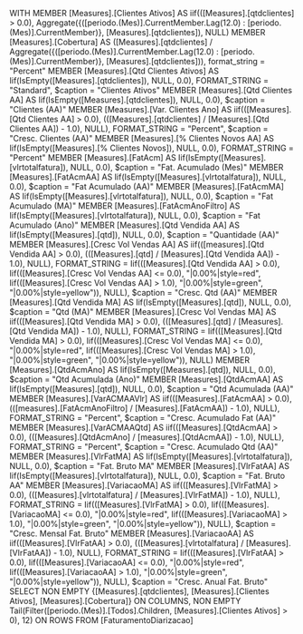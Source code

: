 WITH
MEMBER [Measures].[Clientes Ativos] AS
    iif(([Measures].[qtdclientes] > 0.0), Aggregate({([periodo.(Mes)].CurrentMember.Lag(12.0) : [periodo.(Mes)].CurrentMember)}, [Measures].[qtdclientes]), NULL)
MEMBER [Measures].[Cobertura] AS
    ([Measures].[qtdclientes] / Aggregate({([periodo.(Mes)].CurrentMember.Lag(12.0) : [periodo.(Mes)].CurrentMember)}, [Measures].[qtdclientes])), format_string = "Percent"
MEMBER [Measures].[Qtd Clientes Ativos] AS
    Iif(IsEmpty([Measures].[qtdclientes]), NULL, 0.0), FORMAT_STRING = "Standard", $caption = "Clientes Ativos"
MEMBER [Measures].[Qtd Clientes AA] AS
    Iif(IsEmpty([Measures].[qtdclientes]), NULL, 0.0), $caption = "Clientes (AA)"
MEMBER [Measures].[Var. Clientes Ano] AS
    iif(([Measures].[Qtd Clientes AA] > 0.0), (([Measures].[qtdclientes] / [Measures].[Qtd Clientes AA]) - 1.0), NULL), FORMAT_STRING = "Percent", $caption = "Cresc. Clientes (AA)"
MEMBER [Measures].[% Clientes Novos AA] AS
    Iif(IsEmpty([Measures].[% Clientes Novos]), NULL, 0.0), FORMAT_STRING = "Percent"
MEMBER [Measures].[FatAcm] AS
    Iif(IsEmpty([Measures].[vlrtotalfatura]), NULL, 0.0), $caption = "Fat. Acumulado (Mes)"
MEMBER [Measures].[FatAcmAA] AS
    Iif(IsEmpty([Measures].[vlrtotalfatura]), NULL, 0.0), $caption = "Fat Acumulado (AA)"
MEMBER [Measures].[FatAcmMA] AS
    Iif(IsEmpty([Measures].[vlrtotalfatura]), NULL, 0.0), $caption = "Fat Acumulado (MA)"
MEMBER [Measures].[FatAcmAnoFiltro] AS
    Iif(IsEmpty([Measures].[vlrtotalfatura]), NULL, 0.0), $caption = "Fat Acumulado (Ano)"
MEMBER [Measures].[Qtd Vendida AA] AS
    Iif(IsEmpty([Measures].[qtd]), NULL, 0.0), $caption = "Quantidade (AA)"
MEMBER [Measures].[Cresc Vol Vendas AA] AS
    iif(([measures].[Qtd Vendida AA] > 0.0), (([Measures].[qtd] / [Measures].[Qtd Vendida AA]) - 1.0), NULL), FORMAT_STRING = Iif(([Measures].[Qtd Vendida AA] > 0.0), Iif(([Measures].[Cresc Vol Vendas AA] <= 0.0), "|0.00%|style=red", Iif(([Measures].[Cresc Vol Vendas AA] > 1.0), "|0.00%|style=green", "|0.00%|style=yellow")), NULL), $caption = "Cresc. Qtd (AA)"
MEMBER [Measures].[Qtd Vendida MA] AS
    Iif(IsEmpty([Measures].[qtd]), NULL, 0.0), $caption = "Qtd (MA)"
MEMBER [Measures].[Cresc Vol Vendas MA] AS
    iif(([Measures].[Qtd Vendida MA] > 0.0), (([Measures].[qtd] / [Measures].[Qtd Vendida MA]) - 1.0), NULL), FORMAT_STRING = Iif(([Measures].[Qtd Vendida MA] > 0.0), Iif(([Measures].[Cresc Vol Vendas MA] <= 0.0), "|0.00%|style=red", Iif(([Measures].[Cresc Vol Vendas MA] > 1.0), "|0.00%|style=green", "|0.00%|style=yellow")), NULL)
MEMBER [Measures].[QtdAcmAno] AS
    Iif(IsEmpty([Measures].[qtd]), NULL, 0.0), $caption = "Qtd Acumulada (Ano)"
MEMBER [Measures].[QtdAcmAA] AS
    Iif(IsEmpty([Measures].[qtd]), NULL, 0.0), $caption = "Qtd Acumulada (AA)"
MEMBER [Measures].[VarACMAAVlr] AS
    iif(([Measures].[FatAcmAA] > 0.0), (([measures].[FatAcmAnoFiltro] / [Measures].[FatAcmAA]) - 1.0), NULL), FORMAT_STRING = "Percent", $caption = "Cresc. Acumulado Fat (AA)"
MEMBER [Measures].[VarACMAAQtd] AS
    iif(([Measures].[QtdAcmAA] > 0.0), (([Measures].[QtdAcmAno] / [measures].[QtdAcmAA]) - 1.0), NULL), FORMAT_STRING = "Percent", $caption = "Cresc. Acumulado Qtd (AA)"
MEMBER [Measures].[VlrFatMA] AS
    Iif(IsEmpty([Measures].[vlrtotalfatura]), NULL, 0.0), $caption = "Fat. Bruto MA"
MEMBER [Measures].[VlrFatAA] AS
    Iif(IsEmpty([Measures].[vlrtotalfatura]), NULL, 0.0), $caption = "Fat. Bruto AA"
MEMBER [Measures].[VariacaoMA] AS
    iif(([Measures].[VlrFatMA] > 0.0), (([Measures].[vlrtotalfatura] / [Measures].[VlrFatMA]) - 1.0), NULL), FORMAT_STRING = Iif(([Measures].[VlrFatMA] > 0.0), Iif(([Measures].[VariacaoMA] <= 0.0), "|0.00%|style=red", Iif(([Measures].[VariacaoMA] > 1.0), "|0.00%|style=green", "|0.00%|style=yellow")), NULL), $caption = "Cresc. Mensal Fat. Bruto"
MEMBER [Measures].[VariacaoAA] AS
    iif(([Measures].[VlrFatAA] > 0.0), (([Measures].[vlrtotalfatura] / [Measures].[VlrFatAA]) - 1.0), NULL), FORMAT_STRING = Iif(([Measures].[VlrFatAA] > 0.0), Iif(([Measures].[VariacaoAA] <= 0.0), "|0.00%|style=red", Iif(([Measures].[VariacaoAA] > 1.0), "|0.00%|style=green", "|0.00%|style=yellow")), NULL), $caption = "Cresc. Anual Fat. Bruto"
SELECT
NON EMPTY {[Measures].[qtdclientes], [Measures].[Clientes Ativos], [Measures].[Cobertura]} ON COLUMNS,
NON EMPTY Tail(Filter([periodo.(Mes)].[Todos].Children, [Measures].[Clientes Ativos] > 0), 12) ON ROWS
FROM [FaturamentoDiarizacao]
